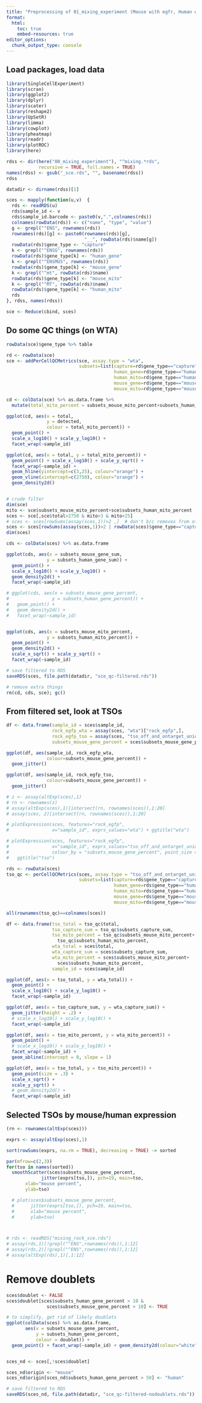 ```yaml
---
title: "Preprocessing of 01_mixing_experiment (Mouse with egfr, Human with tdtomato)"
format:
  html:
    toc: true
    embed-resources: true
editor_options: 
  chunk_output_type: console
---
```


## Load packages, load data

```r
library(SingleCellExperiment)
library(scran)
library(ggplot2)
library(dplyr)
library(scater)
library(reshape2)
library(UpSetR)
library(limma)
library(cowplot)
library(pheatmap)
library(readr)
library(plotROC)
library(here)

rdss <- dir(here("00_mixing_experiment"), "^mixing.*rds", 
            recursive = TRUE, full.names = TRUE)
names(rdss) <- gsub("_sce.rds", "", basename(rdss))
rdss

datadir <- dirname(rdss)[1]

sces <- mapply(function(u,v)  {
  rds <- readRDS(u)
  rds$sample_id <- v
  rds$sample_id.barcode <- paste0(v,".",colnames(rds))
  colnames(rowData(rds)) <- c("name", "type", "value")
  g <- grepl("^ENS", rownames(rds))
  rownames(rds)[g] <- paste0(rownames(rds)[g], 
                             "__", rowData(rds)$name[g])
  rowData(rds)$gene_type <- "capture"
  k <- grepl("^ENSG", rownames(rds))
  rowData(rds)$gene_type[k] <- "human_gene"
  k <- grepl("^ENSMUS", rownames(rds))
  rowData(rds)$gene_type[k] <- "mouse_gene"
  k <- grepl("^mt", rowData(rds)$name)
  rowData(rds)$gene_type[k] <- "mouse_mito"
  k <- grepl("^MT", rowData(rds)$name)
  rowData(rds)$gene_type[k] <- "human_mito"
  rds
}, rdss, names(rdss))

sce <- Reduce(cbind, sces)
```


## Do some QC things (on WTA)

```r

rowData(sce)$gene_type %>% table

rd <- rowData(sce)
sce <- addPerCellQCMetrics(sce, assay.type = "wta",
                           subsets=list(capture=rd$gene_type=="capture",
                                        human_gene=rd$gene_type=="human_gene",
                                        human_mito=rd$gene_type=="human_mito",
                                        mouse_gene=rd$gene_type=="mouse_gene",
                                        mouse_mito=rd$gene_type=="mouse_mito"))

cd <- colData(sce) %>% as.data.frame %>% 
  mutate(total_mito_percent = subsets_mouse_mito_percent+subsets_human_mito_percent)

ggplot(cd, aes(x = total,
               y = detected,
               colour = total_mito_percent)) +
  geom_point() +
  scale_x_log10() + scale_y_log10() +
  facet_wrap(~sample_id)

ggplot(cd, aes(x = total, y = total_mito_percent)) +
  geom_point() + scale_x_log10() + scale_y_sqrt() +
  facet_wrap(~sample_id) + 
  geom_hline(yintercept=c(3,25), colour="orange") +
  geom_vline(xintercept=c(2750), colour="orange") +
  geom_density2d()


# crude filter
dim(sce)
mito <- sce$subsets_mouse_mito_percent+sce$subsets_human_mito_percent
sces <- sce[,sce$total>2750 & mito>3 & mito<25]
# sces <- sces[rowSums(assay(sces,1))>2 ,]  # don't b/c removes from off/on target mtx
sces <- sces[rowSums(assay(sces,1))>2 | rowData(sces)$gene_type=="capture" ,] 
dim(sces)

cds <- colData(sces) %>% as.data.frame

ggplot(cds, aes(x = subsets_mouse_gene_sum,
               y = subsets_human_gene_sum)) +
  geom_point() +
  scale_x_log10() + scale_y_log10() +
  geom_density2d() +
  facet_wrap(~sample_id)

# ggplot(cds, aes(x = subsets_mouse_gene_percent,
#                y = subsets_human_gene_percent)) +
#   geom_point() +
#   geom_density2d() +
#   facet_wrap(~sample_id)


ggplot(cds, aes(x = subsets_mouse_mito_percent,
               y = subsets_human_mito_percent)) +
  geom_point() +
  geom_density2d() +
  scale_x_sqrt() + scale_y_sqrt() +
  facet_wrap(~sample_id)

# save filtered to RDS
saveRDS(sces, file.path(datadir, "sce_qc-filtered.rds"))

# remove extra things
rm(cd, cds, sce); gc()

```

## From filtered set, look at TSOs

```r

df <- data.frame(sample_id = sces$sample_id,
                 rock_egfp_wta = assay(sces, "wta")["rock_egfp",],
                 rock_egfp_tso = assay(sces, "tso_off_and_ontarget_unique")["rock_egfp",],
                 subsets_mouse_gene_percent = sces$subsets_mouse_gene_percent)

ggplot(df, aes(sample_id, rock_egfp_wta, 
               colour=subsets_mouse_gene_percent)) +
  geom_jitter()

ggplot(df, aes(sample_id, rock_egfp_tso, 
               colour=subsets_mouse_gene_percent)) +
  geom_jitter()

# z <- assay(altExp(sces),1)
# rn <- rownames(z)
# assay(altExp(sces),1)[intersect(rn, rownames(sces)),1:20]
# assay(sces, 2)[intersect(rn, rownames(sces)),1:20]

# plotExpression(sces, features="rock_egfp", 
#                x="sample_id", exprs_values="wta") + ggtitle("wta")

# plotExpression(sces, features="rock_egfp", 
#                x="sample_id", exprs_values="tso_off_and_ontarget_unique",
#                colour_by = "subsets_mouse_gene_percent", point_size = 0) +
#   ggtitle("tso")

rds <- rowData(sces)
tso_qc <- perCellQCMetrics(sces, assay.type = "tso_off_and_ontarget_unique",
                           subsets=list(capture=rds$gene_type=="capture",
                                        human_gene=rds$gene_type=="human_gene",
                                        human_mito=rds$gene_type=="human_mito",
                                        mouse_gene=rds$gene_type=="mouse_gene",
                                        mouse_mito=rds$gene_type=="mouse_mito"))

all(rownames(tso_qc)==colnames(sces))

df <- data.frame(tso_total = tso_qc$total,
                 tso_capture_sum = tso_qc$subsets_capture_sum,
                 tso_mito_percent = tso_qc$subsets_mouse_mito_percent+
                   tso_qc$subsets_human_mito_percent,
                 wta_total = sces$total,
                 wta_capture_sum = sces$subsets_capture_sum,
                 wta_mito_percent = sces$subsets_mouse_mito_percent+
                   sces$subsets_human_mito_percent,
                 sample_id = sces$sample_id)

ggplot(df, aes(x = tso_total, y = wta_total)) +
  geom_point() +
  scale_x_log10() + scale_y_log10() +
  facet_wrap(~sample_id)

ggplot(df, aes(x = tso_capture_sum, y = wta_capture_sum)) +
  geom_jitter(height = .2) +
  # scale_x_log10() + scale_y_log10() +
  facet_wrap(~sample_id)

ggplot(df, aes(x = tso_mito_percent, y = wta_mito_percent)) +
  geom_point() +
  # scale_x_log10() + scale_y_log10() +
  facet_wrap(~sample_id) +
  geom_abline(intercept = 0, slope = 1)

ggplot(df, aes(x = tso_total, y = tso_mito_percent)) +
  geom_point(size = .3) +
  scale_x_sqrt() +
  scale_y_sqrt() +
  # geom_density2d() +
  facet_wrap(~sample_id)
```


## Selected TSOs by mouse/human expression

```r

(rn <- rownames(altExp(sces)))

exprs <- assay(altExp(sces),1)

sort(rowSums(exprs, na.rm = TRUE), decreasing = TRUE) -> sorted

par(mfrow=c(2,3))
for(tso in names(sorted))
  smoothScatter(sces$subsets_mouse_gene_percent,
             jitter(exprs[tso,]), pch=19, main=tso,
       xlab="mouse percent",
       ylab=tso)

  # plot(sces$subsets_mouse_gene_percent,
  #      jitter(exprs[tso,]), pch=19, main=tso,
  #      xlab="mouse percent",
  #      ylab=tso)



# rds <- readRDS("mixing_rock_sce.rds")
# assay(rds,1)[!grepl("^ENS",rownames(rds)),1:12]
# assay(rds,2)[!grepl("^ENS",rownames(rds)),1:12]
# assay(altExp(rds),1)[,1:12]

```



# Remove doublets

```r

sces$doublet <- FALSE
sces$doublet[sces$subsets_human_gene_percent > 10 & 
               sces$subsets_mouse_gene_percent > 10] <- TRUE

# to simplify, get rid of likely doublets
ggplot(colData(sces) %>% as.data.frame,
       aes(x = subsets_mouse_gene_percent, 
           y = subsets_human_gene_percent,
           colour = doublet)) +
  geom_point() + facet_wrap(~sample_id) + geom_density2d(colour="white")


sces_nd <- sces[,!sces$doublet]

sces_nd$origin <- "mouse"
sces_nd$origin[sces_nd$subsets_human_gene_percent > 50] <- "human"

# save filtered to RDS
saveRDS(sces_nd, file.path(datadir, "sce_qc-filtered-nodoublets.rds"))

```
